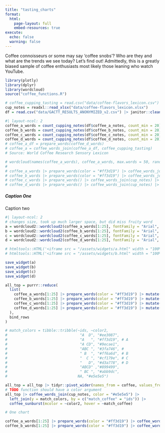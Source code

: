 ```yaml
---
title: "tasting_charts"
format:
  html: 
    page-layout: full
    embed-resources: true
execute: 
  echo: false
  warning: false
---
```

Coffee connoisseurs or
some may say 'coffee snobs'? Who are they and what are the trends we see
today? Let's find out!
Admittedly, this is a greatly biased sample of coffee enthusiasts most
likely those leaning who watch YouTube.

```r
library(plotly)
library(dplyr)
library(wordcloud)
source("coffee_functions.R")
```

```r
# coffee_cupping_tasting = read.csv("data/coffee-flavors_lexicon.csv")
cup_notes = readxl::read_xlsx("data/coffee-flavors_lexicon.xlsx")
df = read.csv("data/GACTT_RESULTS_ANONYMIZED_v2.csv") |> janitor::clean_names()
```

```r
#| layout-ncol: 2
coffee_a_words = count_cupping_notes(df$coffee_a_notes, count_min = 20)
coffee_b_words = count_cupping_notes(df$coffee_b_notes, count_min = 20)
coffee_c_words = count_cupping_notes(df$coffee_c_notes, count_min = 20)
coffee_d_words = count_cupping_notes(df$coffee_d_notes, count_min = 20)
# coffee_a_df = prepare_words(coffee_d_words)
# coffee_a = coffee_words_join(coffee_a_df, coffee_cupping_tasting)
# Source: World Coffee Research Sensory Lexicon

# wordcloud(names(coffee_a_words), coffee_a_words, max.words = 50, random.color = FALSE, colors = brewer.pal(6,"Set2"))
# 
# coffee_a_words |> prepare_words(color = "#ff3d19") |> coffee_words_join(cup_notes, color = "#e5e5e5") |> coffee_sunburst()
# coffee_b_words |> prepare_words(color = "#ff3d19") |> coffee_words_join(cup_notes, color = "#e5e5e5") |> coffee_sunburst()
# coffee_c_words |> prepare_words() |> coffee_words_join(cup_notes) |> coffee_sunburst()
# coffee_d_words |> prepare_words() |> coffee_words_join(cup_notes) |> coffee_sunburst()
```

##### Caption One

::: h5
[Caption two]{float=right}
:::

```r
#| layout-ncol: 2
# changes size, took up much larger space, but did miss fruity word
a = wordcloud2::wordcloud2(coffee_a_words[1:25], fontFamily = "Arial", size = 0.45)
b = wordcloud2::wordcloud2(coffee_b_words[1:25], fontFamily = "Arial", size = 0.45)
c = wordcloud2::wordcloud2(coffee_c_words[1:25], fontFamily = "Arial", size = 0.35)
d = wordcloud2::wordcloud2(coffee_d_words[1:25], fontFamily = "Arial", size = 0.45)

# htmltools::HTML('<iframe src = "/assets/widgets/a.html" width = "100%" height = "200"></iframe>')
# htmltools::HTML('<iframe src = "/assets/widgets/b.html" width = "100%" height = "200"></iframe>')

save_widget(a)
save_widget(b)
save_widget(c)
save_widget(d)
```

```r
all_top = purrr::reduce(
  list(
    coffee_a_words[1:25] |> prepare_words(color = "#ff3d19") |> mutate(coffee = "A"),
    coffee_b_words[1:25] |> prepare_words(color = "#ff3d19") |> mutate(coffee = "B"),
    coffee_c_words[1:25] |> prepare_words(color = "#ff3d19") |> mutate(coffee = "C"),
    coffee_d_words[1:25] |> prepare_words(color = "#ff3d19") |> mutate(coffee = "D")
  ),
  bind_rows
)

# match_colors = tibble::tribble(~ids, ~color2,
#                                 "A  D", "#ee3087",
#                                 "A   ", "#ff3d19", # A
#                                 "A CD", "#9ecae1",
#                                 "ABC ", "#3fa746", #
#                                 " B  ", "#ff6a6d", # B
#                                 "  C ", "#cf179e", # C
#                                 "   D", "#d3a778", # D
#                                 "ABCD" ,"#899499",
#                                 " BC ", "#abb9dc",
#                                NA, "#e5e5e5")

all_top = all_top |> tidyr::pivot_wider(names_from = coffee, values_from = coffee ) |> mutate_at(1:6, ~tidyr::replace_na(., replace = " ")) |> mutate(match_coffee = paste0(`A`, `B`, `C`, `D`, sep = "")) 
# TODO function should have a color argument
all_top |> coffee_words_join(cup_notes, color = "#e5e5e5") |> 
  left_join(y = match_colors, by = c("match_coffee" = "ids")) |> 
  coffee_sunburst(mcolor = ~color2, hover = ~match_coffee)

# One chart

coffee_a_words[1:25] |> prepare_words(color = "#ff3d19") |> coffee_words_join(cup_notes, color = "#e5e5e5") |> coffee_sunburst()
coffee_b_words[1:25] |> prepare_words(color = "#ff3d19") |> coffee_words_join(cup_notes, color = "#e5e5e5") |> coffee_sunburst()
```







